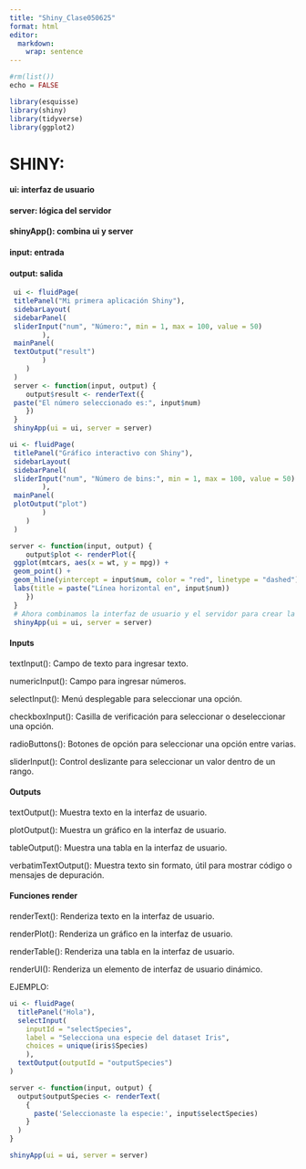 ```yaml
---
title: "Shiny_Clase050625"
format: html
editor: 
  markdown: 
    wrap: sentence
---
```


```r
#rm(list())
echo = FALSE
```

```r
library(esquisse)
library(shiny)
library(tidyverse)
library(ggplot2)
```

# SHINY:

#### ui: interfaz de usuario 

#### server: lógica del servidor 

#### shinyApp(): combina ui y server 

#### input: entrada 

#### output: salida

```r
 ui <- fluidPage(
 titlePanel("Mi primera aplicación Shiny"),
 sidebarLayout(
 sidebarPanel(
 sliderInput("num", "Número:", min = 1, max = 100, value = 50)
        ),
 mainPanel(
 textOutput("result")
        )
    )
 )
 server <- function(input, output) {
    output$result <- renderText({
 paste("El número seleccionado es:", input$num)
    })
 }
 shinyApp(ui = ui, server = server)
```

```r
ui <- fluidPage(
 titlePanel("Gráfico interactivo con Shiny"),
 sidebarLayout(
 sidebarPanel(
 sliderInput("num", "Número de bins:", min = 1, max = 100, value = 50)
        ),
 mainPanel(
 plotOutput("plot")
        )
    )
 )

server <- function(input, output) {
    output$plot <- renderPlot({
 ggplot(mtcars, aes(x = wt, y = mpg)) +
 geom_point() +
 geom_hline(yintercept = input$num, color = "red", linetype = "dashed") +
 labs(title = paste("Línea horizontal en", input$num))
    })
 }
 # Ahora combinamos la interfaz de usuario y el servidor para crear la aplicación Shiny.
 shinyApp(ui = ui, server = server)
```

#### Inputs

textInput(): Campo de texto para ingresar texto.

numericInput(): Campo para ingresar números.

selectInput(): Menú desplegable para seleccionar una opción.

checkboxInput(): Casilla de verificación para seleccionar o deseleccionar una opción.

radioButtons(): Botones de opción para seleccionar una opción entre varias.

sliderInput(): Control deslizante para seleccionar un valor dentro de un rango.

#### Outputs 

textOutput(): Muestra texto en la interfaz de usuario.

plotOutput(): Muestra un gráfico en la interfaz de usuario.

tableOutput(): Muestra una tabla en la interfaz de usuario.

verbatimTextOutput(): Muestra texto sin formato, útil para mostrar código o mensajes de depuración.

#### Funciones render 

renderText(): Renderiza texto en la interfaz de usuario.

renderPlot(): Renderiza un gráfico en la interfaz de usuario.

renderTable(): Renderiza una tabla en la interfaz de usuario.

renderUI(): Renderiza un elemento de interfaz de usuario dinámico.

EJEMPLO:

```r
ui <- fluidPage(
  titlePanel("Hola"),
  selectInput(
    inputId = "selectSpecies",
    label = "Selecciona una especie del dataset Iris",
    choices = unique(iris$Species)
    ), 
  textOutput(outputId = "outputSpecies")
)

server <- function(input, output) {
  output$outputSpecies <- renderText(
    {
      paste('Seleccionaste la especie:', input$selectSpecies)
    }
  )
}

shinyApp(ui = ui, server = server)
```
